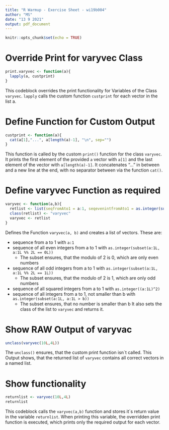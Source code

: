 ```yaml
---
title: "R Warmup - Exercise Sheet - wi19b004"
author: "MS"
date: "13 9 2021"
output: pdf_document
---
```


```r
knitr::opts_chunk$set(echo = TRUE)
```

# Override Print for varyvec Class

```r
print.varyvec <- function(a){
  lapply(a, custprint)
}
```

This codeblock overrides the print functionality for Variables of the Class `varyvec`.
`lapply` calls the custom function `custprint` for each vector in the list a.


# Define Function for Custom Output

```r
custprint <- function(a){
  cat(a[1],"...", a[length(a)-1], "\n", sep="")
}
```

This function is called by the custom `print()` function for the class `varyvec`. It prints the first element of the provided `a` vector with `a[1]` and the last element of the vector with `a[length(a)-1]`. It concatenates "..." in between and a new line at the end, with no separator between via the function `cat()`.


# Define varyvec Function as required

```r
varyvec <- function(a,b){
  retlist <- list(seqfromAto1 = a:1, seqevenintfromAto1 = as.integer(subset(a:1L, a:1L %% 2L == 0L)), seqoddintfromAto1 = as.integer(subset(a:1L, a:1L %% 2L == 1L)), seqsquaredintfromAto1 = as.integer((a:1L)^2), seqsquaredintfromAto1smallerB = as.integer(subset(a:1L, a:1L > b)))
  class(retlist) <- "varyvec"
  varyvec <- retlist
}
```

Defines the Function `varyvec(a, b)` and creates a list of vectors. These are:

  - sequence from a to 1 with `a:1`
  - sequence of all even integers from a to 1 with `as.integer(subset(a:1L, a:1L %% 2L == 0L))`
    - The subset ensures, that the modulo of 2 is 0, which are only even numbers
  - sequence of all odd integers from a to 1 with `as.integer(subset(a:1L, a:1L %% 2L == 1L))`
    - The subset ensures, that the modulo of 2 is 1, which are only odd numbers
  - sequence of all squared integers from a to 1 with `as.integer((a:1L)^2)`
  - sequence of all integers from a to 1, not smaller than b with `as.integer(subset(a:1L, a:1L > b))`
    - The subset ensures, that no number is smaller than b
It also sets the class of the list to `varyvec` and returns it.


# Show RAW Output of varyvac

```r
unclass(varyvec(10L,4L))
```

The `unclass()` ensures, that the custom print function isn´t called. This Output shows, that the returned list of `varyvec` contains all correct vectors in a named list.

# Show functionality
```r
returnlist <- varyvec(10L,4L)
returnlist
```

This codeblock calls the `varyvec(a,b)` function and stores it´s return value in the variable `returnlist`. When printing this variable, the overridden print function is executed, which prints only the required output for each vector.